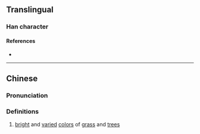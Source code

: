 {{character info/new}}
==Translingual==

===Han character===
{{Han char|rn=86|rad=火|as=07|sn=11|four=|canj=FTPI|ids=⿰火芍}}

====References====
* {{Han ref|kx=0671.170|dkj=19045|dj=1080.140|hdz=32203.080|uh=70F5|ud=28917}}

----

==Chinese==
{{zh-forms}}

===Pronunciation===
{{zh-pron
|m=zhuó
|c=zoek3
|mc=
|oc=
|ma=
|cat=n
}}

===Definitions===
{{zh-hanzi}}

# [[bright]] and [[varied]] [[color]]s of [[grass]] and [[tree]]s